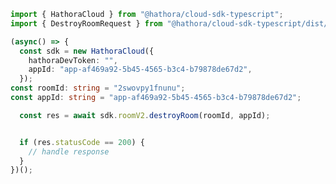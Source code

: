 ```typescript DestroyRoom.ts
import { HathoraCloud } from "@hathora/cloud-sdk-typescript";
import { DestroyRoomRequest } from "@hathora/cloud-sdk-typescript/dist/sdk/models/operations";

(async() => {
  const sdk = new HathoraCloud({
    hathoraDevToken: "",
    appId: "app-af469a92-5b45-4565-b3c4-b79878de67d2",
  });
const roomId: string = "2swovpy1fnunu";
const appId: string = "app-af469a92-5b45-4565-b3c4-b79878de67d2";

  const res = await sdk.roomV2.destroyRoom(roomId, appId);


  if (res.statusCode == 200) {
    // handle response
  }
})();
```
